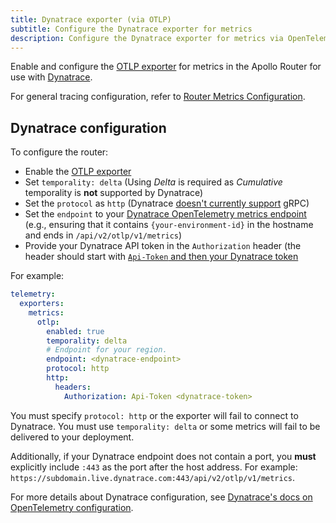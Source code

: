 ```yaml
---
title: Dynatrace exporter (via OTLP)
subtitle: Configure the Dynatrace exporter for metrics
description: Configure the Dynatrace exporter for metrics via OpenTelemetry Protocol (OTLP) in the Apollo Router.
---
```


Enable and configure the [OTLP exporter](/router/configuration/telemetry/exporters/metrics/otlp) for metrics in the Apollo Router for use with [Dynatrace](https://dynatrace.com/).

For general tracing configuration, refer to [Router Metrics Configuration](/router/configuration/telemetry/exporters/metrics/overview).

## Dynatrace configuration

To configure the router:

- Enable the [OTLP exporter](/router/configuration/telemetry/exporters/metrics/otlp#configuration)
- Set `temporality: delta` (Using _Delta_ is required as _Cumulative_ temporality is **not** supported by Dynatrace)
- Set the `protocol` as `http` (Dynatrace [doesn't currently support](https://docs.dynatrace.com/docs/extend-dynatrace/opentelemetry/getting-started/otlp-export) gRPC)
- Set the `endpoint` to your [Dynatrace OpenTelemetry metrics endpoint](https://docs.dynatrace.com/docs/dynatrace-api/environment-api/opentelemetry/post-metrics) (e.g., ensuring that it contains `{your-environment-id}` in the hostname and ends in `/api/v2/otlp/v1/metrics`) 
- Provide your Dynatrace API token in the `Authorization` header (the header should start with [`Api-Token` and then your Dynatrace token](https://docs.dynatrace.com/docs/extend-dynatrace/opentelemetry/getting-started/otlp-export#authentication-export-to-activegate)

For example:

```yaml title="router.yaml"
telemetry:
  exporters:
    metrics:
      otlp:
        enabled: true
        temporality: delta
        # Endpoint for your region.
        endpoint: <dynatrace-endpoint>
        protocol: http
        http:
          headers:
            Authorization: Api-Token <dynatrace-token>
```

<Note>

You must specify `protocol: http` or the exporter will fail to connect to Dynatrace.  You must use `temporality: delta` or some metrics will fail to be delivered to your deployment. 

Additionally, if your Dynatrace endpoint does not contain a port, you **must** explicitly include `:443` as the port after the host address. For example: `https://subdomain.live.dynatrace.com:443/api/v2/otlp/v1/metrics`.

</Note>

For more details about Dynatrace configuration, see [Dynatrace's docs on OpenTelemetry configuration](https://docs.dynatrace.com/docs/extend-dynatrace/opentelemetry/getting-started/otlp-export).
